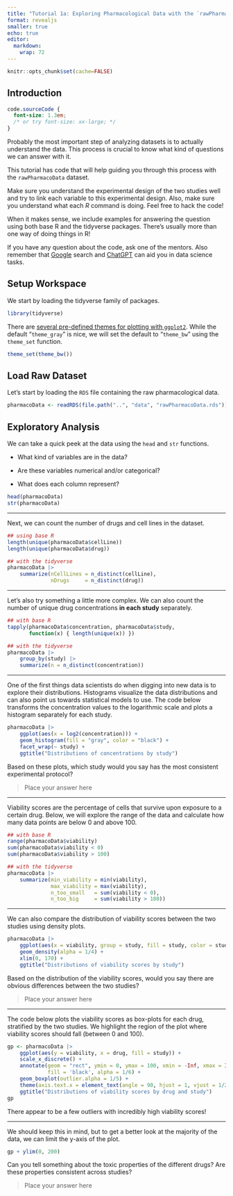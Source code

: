 ```yaml
---
title: "Tutorial 1a: Exploring Pharmacological Data with the `rawPharmacoData` Dataset"
format: revealjs
smaller: true
echo: true
editor: 
  markdown: 
    wrap: 72
---
```


```r
knitr::opts_chunk$set(cache=FALSE)
```

## Introduction

```css
code.sourceCode {
  font-size: 1.3em;
  /* or try font-size: xx-large; */
}
```


Probably the most important step of analyzing datasets is to actually
understand the data. This process is crucial to know what kind of
questions we can answer with it.

This tutorial has code that will help guiding you through this process
with the `rawPharmacoData` dataset.

Make sure you understand the experimental design of the two studies well
and try to link each variable to this experimental design. Also, make
sure you understand what each *R* command is doing. Feel free to hack
the code!

When it makes sense, we include examples for answering the question
using both base R and the tidyverse packages. There's usually more than
one way of doing things in R!

If you have any question about the code, ask one of the mentors. Also
remember that [Google](https://www.google.com) search and
[ChatGPT](https://chatgpt.com) can aid you in data science tasks.

## Setup Workspace

We start by loading the tidyverse family of packages.

```r
library(tidyverse)
```

There are [several pre-defined themes for plotting with
`ggplot2`](https://ggplot2.tidyverse.org/reference/ggtheme.html). While
the default "`theme_gray`" is nice, we will set the default to
"`theme_bw`" using the `theme_set` function.

```r
theme_set(theme_bw())
```

## Load Raw Dataset

Let's start by loading the `RDS` file containing the raw pharmacological
data.

```r
pharmacoData <- readRDS(file.path("..", "data", "rawPharmacoData.rds"))
```

## Exploratory Analysis

We can take a quick peek at the data using the `head` and `str`
functions.

-   What kind of variables are in the data?

-   Are these variables numerical and/or categorical?

-   What does each column represent?

```r
head(pharmacoData)
str(pharmacoData)
```

---


Next, we can count the number of drugs and cell lines in the dataset.

```r
## using base R
length(unique(pharmacoData$cellLine))
length(unique(pharmacoData$drug))

## with the tidyverse
pharmacoData |>
    summarize(nCellLines = n_distinct(cellLine),
              nDrugs     = n_distinct(drug))
```

---

Let's also try something a little more complex. We can also count the
number of unique drug concentrations **in each study** separately.

```r
## with base R
tapply(pharmacoData$concentration, pharmacoData$study,
       function(x) { length(unique(x)) })

## with the tidyverse
pharmacoData |>
    group_by(study) |>
    summarize(n = n_distinct(concentration))
```

---

One of the first things data scientists do when digging into new data is
to explore their distributions. Histograms visualize the data
distributions and can also point us towards statistical models to use.
The code below transforms the concentration values to the logarithmic
scale and plots a histogram separately for each study.

```r
pharmacoData |>
    ggplot(aes(x = log2(concentration))) +
    geom_histogram(fill = "gray", color = "black") +
    facet_wrap(~ study) +
    ggtitle("Distributions of concentrations by study")
```

Based on these plots, which study would you say has the most consistent
experimental protocol?

> Place your answer here

---


Viability scores are the percentage of cells that survive upon exposure
to a certain drug. Below, we will explore the range of the data and
calculate how many data points are below 0 and above 100.

```r
## with base R
range(pharmacoData$viability)
sum(pharmacoData$viability < 0)
sum(pharmacoData$viability > 100)

## with the tidyverse
pharmacoData |>
    summarize(min_viability = min(viability),
              max_viability = max(viability),
              n_too_small   = sum(viability < 0),
              n_too_big     = sum(viability > 100))
```

---


We can also compare the distribution of viability scores between the two
studies using density plots.

```r
pharmacoData |>
    ggplot(aes(x = viability, group = study, fill = study, color = study)) +
    geom_density(alpha = 1/4) +
    xlim(0, 170) +
    ggtitle("Distributions of viability scores by study")
```

Based on the distribution of the viability scores, would you say there
are obvious differences between the two studies?

> Place your answer here

---

The code below plots the viability scores as box-plots for each drug,
stratified by the two studies. We highlight the region of the plot where
viability scores should fall (between 0 and 100).

```r
gp <- pharmacoData |>
    ggplot(aes(y = viability, x = drug, fill = study)) +
    scale_x_discrete() + 
    annotate(geom = "rect", ymin = 0, ymax = 100, xmin = -Inf, xmax = Inf,
             fill = 'black', alpha = 1/6) +
    geom_boxplot(outlier.alpha = 1/5) +
    theme(axis.text.x = element_text(angle = 90, hjust = 1, vjust = 1/2)) +
    ggtitle("Distributions of viability scores by drug and study")
gp
```

There appear to be a few outliers with incredibly high viability scores!

---

We should keep this in mind, but to get a better look at the majority of
the data, we can limit the y-axis of the plot.

```r
gp + ylim(0, 200)
```

Can you tell something about the toxic properties of the different
drugs? Are these properties consistent across studies?

> Place your answer here
